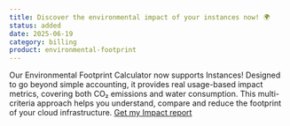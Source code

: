 ```yaml
---
title: Discover the environmental impact of your instances now! 🌍
status: added
date: 2025-06-19
category: billing
product: environmental-footprint
---
```


Our Environmental Footprint Calculator now supports Instances!
Designed to go beyond simple accounting, it provides real usage-based impact metrics, covering both CO₂ emissions and water consumption.
This multi-criteria approach helps you understand, compare and reduce the footprint of your cloud infrastructure. [Get my Impact report](https://console.scaleway.com/environmental-footprint.)

